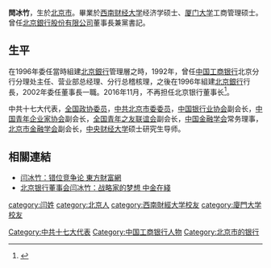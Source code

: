 '''閆冰竹'''{{BD|1953年}}，生於[[北京市|北京市]]。畢業於[[西南财经大学|西南财经大学]]经济学硕士、[[厦门大学|厦门大学]]工商管理硕士。曾任[[北京銀行股份有限公司|北京銀行股份有限公司]]董事長兼黨書記。

==生平==
在1996年委任當時組建[[北京銀行|北京銀行]]管理層之時，1992年，曾任[[中国工商银行|中国工商银行]]北京分行分理处主任、营业部总经理、分行总稽核理，之後在1996年組建[[北京銀行|北京銀行]]行長，2002年委任董事長一職。2016年11月，不再担任北京银行董事长<ref>{{cite news |title =张东宁任北京银行董事长，樊大志任华夏银行董事长|url = http://www.thepaper.cn/newsDetail_forward_1629427|accessdate=2017-03-02 |publisher = 澎湃新闻}}</ref>。

中共十七大代表，[[全国政协委员|全国政协委员]]，[[中共北京市委委员|中共北京市委委员]]，[[中国银行业协会|中国银行业协会]]副会长，[[中国青年企业家协会|中国青年企业家协会]]副会长，[[全国青年之友联谊会|全国青年之友联谊会]]副会长，[[中国金融学会|中国金融学会]]常务理事，[[北京市金融学会|北京市金融学会]]副会长，[[中央财经大学|中央财经大学]]硕士研究生导师。

==相關連結==
*[http://finance.eastmoney.com/news/1354,20110108114437616.html 闫冰竹：错位竞争论 東方財富網]
*[https://web.archive.org/web/20160304102517/http://news.cnfol.com/110330/101,1589,9597892,00.shtml 北京银行董事会闫冰竹：战略家的梦想 中金在綫]

{{DEFAULTSORT:Y}}
[[category:闫姓|category:闫姓]]
[[category:北京人|category:北京人]]
[[category:西南財經大学校友|category:西南財經大学校友]]
[[category:廈門大学校友|category:廈門大学校友]]
[[Category:中共十七大代表|Category:中共十七大代表]]
[[Category:中国工商银行人物|Category:中国工商银行人物]]
[[Category:北京市的银行|Category:北京市的银行]]